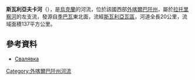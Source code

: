 '''斯瓦利亞夫卡河'''（{{lang-uk|Свалявка}}），是[[烏克蘭|烏克蘭]]的河流，位於該國西部[[外喀爾巴阡州|外喀爾巴阡州]]，屬於[[拉托里察河|拉托里察河]]的左支流，發源自[[季巴瓦|季巴瓦]]東北面，流經[[斯瓦利亞瓦區|斯瓦利亞瓦區]]，河道全長20公里，流域面積137平方公里。

==參考資料==
* [https://web.archive.org/web/20131005022808/http://do.gendocs.ru/docs/index-29520.html?page=29 Свалявка]

{{DEFAULTSORT:Свалявка (річка)}}
[[Category:外喀爾巴阡州河流|Category:外喀爾巴阡州河流]]


{{Ukraine-river-stub}}
